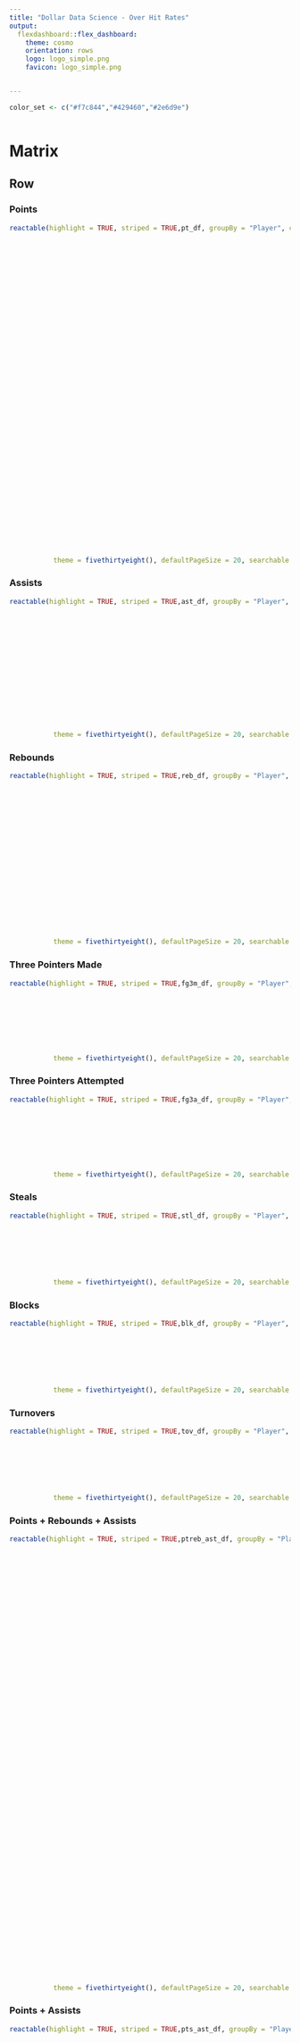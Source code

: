 ```yaml
---
title: "Dollar Data Science - Over Hit Rates"
output: 
  flexdashboard::flex_dashboard:
    theme: cosmo
    orientation: rows
    logo: logo_simple.png
    favicon: logo_simple.png


---
```


```r



color_set <- c("#f7c844","#429460","#2e6d9e")



```

Matrix
=======================================================================


Row  {.tabset .tabset-fade .tabset-pills}
-----------------------------------------------------------------------




### Points


```r
reactable(highlight = TRUE, striped = TRUE,pt_df, groupBy = "Player", columns = list(Player = colDef(sticky = "left", width = 110),
                                                                        urlThumbnailTeam = colDef(name = "Team",cell = embed_img(height = "25",width="40")),
                                                                        `3.5` = colDef(format = colFormat(suffix = "%")),
                                                                        `4.5` = colDef(format = colFormat(suffix = "%")),
                                                                        `5.5` = colDef(format = colFormat(suffix = "%")),
                                                                        `6.5` = colDef(format = colFormat(suffix = "%")),
                                                                        `7.5` = colDef(format = colFormat(suffix = "%")),
                                                                        `8.5` = colDef(format = colFormat(suffix = "%")),
                                                                        `9.5` = colDef(format = colFormat(suffix = "%")),
                                                                        `10.5` = colDef(format = colFormat(suffix = "%")),
                                                                        `11.5` = colDef(format = colFormat(suffix = "%")),
                                                                        `12.5` = colDef(format = colFormat(suffix = "%")),
                                                                        `13.5` = colDef(format = colFormat(suffix = "%")),
                                                                        `14.5` = colDef(format = colFormat(suffix = "%")),
                                                                        `15.5` = colDef(format = colFormat(suffix = "%")),
                                                                        `16.5` = colDef(format = colFormat(suffix = "%")),
                                                                        `17.5` = colDef(format = colFormat(suffix = "%")),
                                                                        `18.5` = colDef(format = colFormat(suffix = "%")),
                                                                        `19.5` = colDef(format = colFormat(suffix = "%")),
                                                                        `20.5` = colDef(format = colFormat(suffix = "%")),
                                                                        `21.5` = colDef(format = colFormat(suffix = "%")),
                                                                        `22.5` = colDef(format = colFormat(suffix = "%")),
                                                                        `23.5` = colDef(format = colFormat(suffix = "%")),
                                                                        `24.5` = colDef(format = colFormat(suffix = "%")),
                                                                        `25.5` = colDef(format = colFormat(suffix = "%")),
                                                                        `26.5` = colDef(format = colFormat(suffix = "%")),
                                                                        `27.5` = colDef(format = colFormat(suffix = "%")),
                                                                        `28.5` = colDef(format = colFormat(suffix = "%")),
                                                                        `29.5` = colDef(format = colFormat(suffix = "%")),
                                                                        `30.5` = colDef(format = colFormat(suffix = "%")),
                                                                        `31.5` = colDef(format = colFormat(suffix = "%")),
                                                                        `32.5` = colDef(format = colFormat(suffix = "%")),
                                                                        `33.5` = colDef(format = colFormat(suffix = "%")),
                                                                        `34.5` = colDef(format = colFormat(suffix = "%")),
                                                                        `35.5` = colDef(format = colFormat(suffix = "%")),
                                                                        `36.5` = colDef(format = colFormat(suffix = "%")),
                                                                        `37.5` = colDef(format = colFormat(suffix = "%")),
                                                                        `38.5` = colDef(format = colFormat(suffix = "%")),
                                                                        `39.5` = colDef(format = colFormat(suffix = "%")),
                                                                        `40.5` = colDef(format = colFormat(suffix = "%"))), 
           theme = fivethirtyeight(), defaultPageSize = 20, searchable = TRUE, language = reactableLang(searchPlaceholder = "SEARCH FOR A PLAYER"), fullWidth = TRUE) 

```

### Assists


```r
reactable(highlight = TRUE, striped = TRUE,ast_df, groupBy = "Player", columns = list(Player = colDef(sticky = "left", width = 110),
                                                                        urlThumbnailTeam = colDef(name = "Team",cell = embed_img(height = "25",width="40")),
                                                                        `3.5` = colDef(format = colFormat(suffix = "%")),
                                                                        `4.5` = colDef(format = colFormat(suffix = "%")),
                                                                        `5.5` = colDef(format = colFormat(suffix = "%")),
                                                                        `6.5` = colDef(format = colFormat(suffix = "%")),
                                                                        `7.5` = colDef(format = colFormat(suffix = "%")),
                                                                        `8.5` = colDef(format = colFormat(suffix = "%")),
                                                                        `9.5` = colDef(format = colFormat(suffix = "%")),
                                                                        `10.5` = colDef(format = colFormat(suffix = "%")),
                                                                        `11.5` = colDef(format = colFormat(suffix = "%")),
                                                                        `12.5` = colDef(format = colFormat(suffix = "%")),
                                                                        `13.5` = colDef(format = colFormat(suffix = "%")),
                                                                        `2.5` = colDef(format = colFormat(suffix = "%")),
                                                                        `1.5` = colDef(format = colFormat(suffix = "%")),
                                                                        `0.5` = colDef(format = colFormat(suffix = "%"))), 
           theme = fivethirtyeight(), defaultPageSize = 20, searchable = TRUE, language = reactableLang(searchPlaceholder = "SEARCH FOR A PLAYER"), fullWidth = TRUE) 

```




### Rebounds


```r
reactable(highlight = TRUE, striped = TRUE,reb_df, groupBy = "Player", columns = list(Player = colDef(sticky = "left", width = 110),
                                                                        urlThumbnailTeam = colDef(name = "Team",cell = embed_img(height = "25",width="40")),
                                                                        `3.5` = colDef(format = colFormat(suffix = "%")),
                                                                        `4.5` = colDef(format = colFormat(suffix = "%")),
                                                                        `5.5` = colDef(format = colFormat(suffix = "%")),
                                                                        `6.5` = colDef(format = colFormat(suffix = "%")),
                                                                        `7.5` = colDef(format = colFormat(suffix = "%")),
                                                                        `8.5` = colDef(format = colFormat(suffix = "%")),
                                                                        `9.5` = colDef(format = colFormat(suffix = "%")),
                                                                        `10.5` = colDef(format = colFormat(suffix = "%")),
                                                                        `11.5` = colDef(format = colFormat(suffix = "%")),
                                                                        `12.5` = colDef(format = colFormat(suffix = "%")),
                                                                        `13.5` = colDef(format = colFormat(suffix = "%")),
                                                                        `2.5` = colDef(format = colFormat(suffix = "%")),
                                                                        `1.5` = colDef(format = colFormat(suffix = "%")),
                                                                        `0.5` = colDef(format = colFormat(suffix = "%")),
                                                                        `14.5` = colDef(format = colFormat(suffix = "%")),
                                                                        `15.5` = colDef(format = colFormat(suffix = "%")),
                                                                        `16.5` = colDef(format = colFormat(suffix = "%")),
                                                                        `17.5` = colDef(format = colFormat(suffix = "%"))), 
           theme = fivethirtyeight(), defaultPageSize = 20, searchable = TRUE, language = reactableLang(searchPlaceholder = "SEARCH FOR A PLAYER"), fullWidth = TRUE) 

```


### Three Pointers Made


```r
reactable(highlight = TRUE, striped = TRUE,fg3m_df, groupBy = "Player", columns = list(Player = colDef(sticky = "left", width = 110),
                                                                        urlThumbnailTeam = colDef(name = "Team",cell = embed_img(height = "25",width="40")),
                                                                        `3.5` = colDef(format = colFormat(suffix = "%")),
                                                                        `4.5` = colDef(format = colFormat(suffix = "%")),
                                                                        `5.5` = colDef(format = colFormat(suffix = "%")),
                                                                        `6.5` = colDef(format = colFormat(suffix = "%")),
                                                                        `0.5` = colDef(format = colFormat(suffix = "%")),
                                                                        `1.5` = colDef(format = colFormat(suffix = "%")),
                                                                        `2.5` = colDef(format = colFormat(suffix = "%"))), 
           theme = fivethirtyeight(), defaultPageSize = 20, searchable = TRUE, language = reactableLang(searchPlaceholder = "SEARCH FOR A PLAYER"), fullWidth = TRUE) 

```


### Three Pointers Attempted


```r
reactable(highlight = TRUE, striped = TRUE,fg3a_df, groupBy = "Player", columns = list(Player = colDef(sticky = "left", width = 110),
                                                                        urlThumbnailTeam = colDef(name = "Team",cell = embed_img(height = "25",width="40")),
                                                                        `3.5` = colDef(format = colFormat(suffix = "%")),
                                                                        `4.5` = colDef(format = colFormat(suffix = "%")),
                                                                        `5.5` = colDef(format = colFormat(suffix = "%")),
                                                                        `6.5` = colDef(format = colFormat(suffix = "%")),
                                                                        `0.5` = colDef(format = colFormat(suffix = "%")),
                                                                        `1.5` = colDef(format = colFormat(suffix = "%")),
                                                                        `2.5` = colDef(format = colFormat(suffix = "%"))), 
           theme = fivethirtyeight(), defaultPageSize = 20, searchable = TRUE, language = reactableLang(searchPlaceholder = "SEARCH FOR A PLAYER"), fullWidth = TRUE) 

```


### Steals


```r
reactable(highlight = TRUE, striped = TRUE,stl_df, groupBy = "Player", columns = list(Player = colDef(sticky = "left", width = 110),
                                                                        urlThumbnailTeam = colDef(name = "Team",cell = embed_img(height = "25",width="40")),
                                                                        `3.5` = colDef(format = colFormat(suffix = "%")),
                                                                        `4.5` = colDef(format = colFormat(suffix = "%")),
                                                                        `5.5` = colDef(format = colFormat(suffix = "%")),
                                                                        `0.5` = colDef(format = colFormat(suffix = "%")),
                                                                        `1.5` = colDef(format = colFormat(suffix = "%")),
                                                                        `2.5` = colDef(format = colFormat(suffix = "%"))), 
           theme = fivethirtyeight(), defaultPageSize = 20, searchable = TRUE, language = reactableLang(searchPlaceholder = "SEARCH FOR A PLAYER"), fullWidth = TRUE) 

```

### Blocks


```r
reactable(highlight = TRUE, striped = TRUE,blk_df, groupBy = "Player", columns = list(Player = colDef(sticky = "left", width = 110),
                                                                        urlThumbnailTeam = colDef(name = "Team",cell = embed_img(height = "25",width="40")),
                                                                        `3.5` = colDef(format = colFormat(suffix = "%")),
                                                                        `4.5` = colDef(format = colFormat(suffix = "%")),
                                                                        `5.5` = colDef(format = colFormat(suffix = "%")),
                                                                        `0.5` = colDef(format = colFormat(suffix = "%")),
                                                                        `1.5` = colDef(format = colFormat(suffix = "%")),
                                                                        `2.5` = colDef(format = colFormat(suffix = "%"))), 
           theme = fivethirtyeight(), defaultPageSize = 20, searchable = TRUE, language = reactableLang(searchPlaceholder = "SEARCH FOR A PLAYER"), fullWidth = TRUE) 

```


### Turnovers


```r
reactable(highlight = TRUE, striped = TRUE,tov_df, groupBy = "Player", columns = list(Player = colDef(sticky = "left", width = 110),
                                                                        urlThumbnailTeam = colDef(name = "Team",cell = embed_img(height = "25",width="40")),
                                                                        `3.5` = colDef(format = colFormat(suffix = "%")),
                                                                        `4.5` = colDef(format = colFormat(suffix = "%")),
                                                                        `5.5` = colDef(format = colFormat(suffix = "%")),
                                                                        `0.5` = colDef(format = colFormat(suffix = "%")),
                                                                        `1.5` = colDef(format = colFormat(suffix = "%")),
                                                                        `2.5` = colDef(format = colFormat(suffix = "%"))), 
           theme = fivethirtyeight(), defaultPageSize = 20, searchable = TRUE, language = reactableLang(searchPlaceholder = "SEARCH FOR A PLAYER"), fullWidth = TRUE) 

```


### Points + Rebounds + Assists


```r
reactable(highlight = TRUE, striped = TRUE,ptreb_ast_df, groupBy = "Player", columns = list(Player = colDef(sticky = "left", width = 110),
                                                                        urlThumbnailTeam = colDef(name = "Team",cell = embed_img(height = "25",width="40")),
                                                                        GP = colDef(aggregate = "max"),
                                                                        `10.5` = colDef(format = colFormat(suffix = "%")),
                                                                        `11.5` = colDef(format = colFormat(suffix = "%")),
                                                                        `12.5` = colDef(format = colFormat(suffix = "%")),
                                                                        `13.5` = colDef(format = colFormat(suffix = "%")),
                                                                        `14.5` = colDef(format = colFormat(suffix = "%")),
                                                                        `15.5` = colDef(format = colFormat(suffix = "%")),
                                                                        `16.5` = colDef(format = colFormat(suffix = "%")),
                                                                        `17.5` = colDef(format = colFormat(suffix = "%")),
                                                                        `18.5` = colDef(format = colFormat(suffix = "%")),
                                                                        `19.5` = colDef(format = colFormat(suffix = "%")),
                                                                        `20.5` = colDef(format = colFormat(suffix = "%")),
                                                                        `21.5` = colDef(format = colFormat(suffix = "%")),
                                                                        `22.5` = colDef(format = colFormat(suffix = "%")),
                                                                        `23.5` = colDef(format = colFormat(suffix = "%")),
                                                                        `24.5` = colDef(format = colFormat(suffix = "%")),
                                                                        `25.5` = colDef(format = colFormat(suffix = "%")),
                                                                        `26.5` = colDef(format = colFormat(suffix = "%")),
                                                                        `27.5` = colDef(format = colFormat(suffix = "%")),
                                                                        `28.5` = colDef(format = colFormat(suffix = "%")),
                                                                        `29.5` = colDef(format = colFormat(suffix = "%")),
                                                                        `30.5` = colDef(format = colFormat(suffix = "%")),
                                                                        `31.5` = colDef(format = colFormat(suffix = "%")),
                                                                        `32.5` = colDef(format = colFormat(suffix = "%")),
                                                                        `33.5` = colDef(format = colFormat(suffix = "%")),
                                                                        `34.5` = colDef(format = colFormat(suffix = "%")),
                                                                        `35.5` = colDef(format = colFormat(suffix = "%")),
                                                                        `36.5` = colDef(format = colFormat(suffix = "%")),
                                                                        `37.5` = colDef(format = colFormat(suffix = "%")),
                                                                        `38.5` = colDef(format = colFormat(suffix = "%")),
                                                                        `39.5` = colDef(format = colFormat(suffix = "%")),
                                                                        `40.5` = colDef(format = colFormat(suffix = "%")),
                                                                        `41.5` = colDef(format = colFormat(suffix = "%")),
                                                                        `42.5` = colDef(format = colFormat(suffix = "%")),
                                                                        `43.5` = colDef(format = colFormat(suffix = "%")),
                                                                        `44.5` = colDef(format = colFormat(suffix = "%")),
                                                                        `45.5` = colDef(format = colFormat(suffix = "%")),
                                                                        `46.5` = colDef(format = colFormat(suffix = "%")),
                                                                        `47.5` = colDef(format = colFormat(suffix = "%")),
                                                                        `48.5` = colDef(format = colFormat(suffix = "%")),
                                                                        `49.5` = colDef(format = colFormat(suffix = "%")),
                                                                        `50.5` = colDef(format = colFormat(suffix = "%")),
                                                                        `51.5` = colDef(format = colFormat(suffix = "%")),
                                                                        `52.5` = colDef(format = colFormat(suffix = "%")),
                                                                        `53.5` = colDef(format = colFormat(suffix = "%")),
                                                                        `54.5` = colDef(format = colFormat(suffix = "%")),
                                                                        `55.5` = colDef(format = colFormat(suffix = "%")),
                                                                        `56.5` = colDef(format = colFormat(suffix = "%")),
                                                                        `57.5` = colDef(format = colFormat(suffix = "%")),
                                                                        `58.5` = colDef(format = colFormat(suffix = "%")),
                                                                        `59.5` = colDef(format = colFormat(suffix = "%")),
                                                                        `60.5` = colDef(format = colFormat(suffix = "%"))), 
           theme = fivethirtyeight(), defaultPageSize = 20, searchable = TRUE, language = reactableLang(searchPlaceholder = "SEARCH FOR A PLAYER"), fullWidth = TRUE) 
```



### Points + Assists


```r
reactable(highlight = TRUE, striped = TRUE,pts_ast_df, groupBy = "Player", columns = list(Player = colDef(sticky = "left", width = 110),
                                                                        urlThumbnailTeam = colDef(name = "Team",cell = embed_img(height = "25",width="40")),
                                                                        GP = colDef(aggregate = "max"),
                                                                        `10.5` = colDef(format = colFormat(suffix = "%")),
                                                                        `11.5` = colDef(format = colFormat(suffix = "%")),
                                                                        `12.5` = colDef(format = colFormat(suffix = "%")),
                                                                        `13.5` = colDef(format = colFormat(suffix = "%")),
                                                                        `14.5` = colDef(format = colFormat(suffix = "%")),
                                                                        `15.5` = colDef(format = colFormat(suffix = "%")),
                                                                        `16.5` = colDef(format = colFormat(suffix = "%")),
                                                                        `17.5` = colDef(format = colFormat(suffix = "%")),
                                                                        `18.5` = colDef(format = colFormat(suffix = "%")),
                                                                        `19.5` = colDef(format = colFormat(suffix = "%")),
                                                                        `20.5` = colDef(format = colFormat(suffix = "%")),
                                                                        `21.5` = colDef(format = colFormat(suffix = "%")),
                                                                        `22.5` = colDef(format = colFormat(suffix = "%")),
                                                                        `23.5` = colDef(format = colFormat(suffix = "%")),
                                                                        `24.5` = colDef(format = colFormat(suffix = "%")),
                                                                        `25.5` = colDef(format = colFormat(suffix = "%")),
                                                                        `26.5` = colDef(format = colFormat(suffix = "%")),
                                                                        `27.5` = colDef(format = colFormat(suffix = "%")),
                                                                        `28.5` = colDef(format = colFormat(suffix = "%")),
                                                                        `29.5` = colDef(format = colFormat(suffix = "%")),
                                                                        `30.5` = colDef(format = colFormat(suffix = "%")),
                                                                        `31.5` = colDef(format = colFormat(suffix = "%")),
                                                                        `32.5` = colDef(format = colFormat(suffix = "%")),
                                                                        `33.5` = colDef(format = colFormat(suffix = "%")),
                                                                        `34.5` = colDef(format = colFormat(suffix = "%")),
                                                                        `35.5` = colDef(format = colFormat(suffix = "%")),
                                                                        `36.5` = colDef(format = colFormat(suffix = "%")),
                                                                        `37.5` = colDef(format = colFormat(suffix = "%")),
                                                                        `38.5` = colDef(format = colFormat(suffix = "%")),
                                                                        `39.5` = colDef(format = colFormat(suffix = "%")),
                                                                        `40.5` = colDef(format = colFormat(suffix = "%")),
                                                                        `41.5` = colDef(format = colFormat(suffix = "%")),
                                                                        `42.5` = colDef(format = colFormat(suffix = "%")),
                                                                        `43.5` = colDef(format = colFormat(suffix = "%")),
                                                                        `44.5` = colDef(format = colFormat(suffix = "%")),
                                                                        `45.5` = colDef(format = colFormat(suffix = "%")),
                                                                        `46.5` = colDef(format = colFormat(suffix = "%")),
                                                                        `47.5` = colDef(format = colFormat(suffix = "%")),
                                                                        `48.5` = colDef(format = colFormat(suffix = "%")),
                                                                        `49.5` = colDef(format = colFormat(suffix = "%")),
                                                                        `50.5` = colDef(format = colFormat(suffix = "%")),
                                                                        `51.5` = colDef(format = colFormat(suffix = "%")),
                                                                        `52.5` = colDef(format = colFormat(suffix = "%")),
                                                                        `53.5` = colDef(format = colFormat(suffix = "%")),
                                                                        `54.5` = colDef(format = colFormat(suffix = "%")),
                                                                        `55.5` = colDef(format = colFormat(suffix = "%")),
                                                                        `56.5` = colDef(format = colFormat(suffix = "%")),
                                                                        `57.5` = colDef(format = colFormat(suffix = "%")),
                                                                        `58.5` = colDef(format = colFormat(suffix = "%")),
                                                                        `59.5` = colDef(format = colFormat(suffix = "%")),
                                                                        `60.5` = colDef(format = colFormat(suffix = "%"))), 
           theme = fivethirtyeight(), defaultPageSize = 20, searchable = TRUE, language = reactableLang(searchPlaceholder = "SEARCH FOR A PLAYER"), fullWidth = TRUE) 
```


### Points + Rebounds


```r
reactable(highlight = TRUE, striped = TRUE,pts_reb_df, groupBy = "Player", columns = list(Player = colDef(sticky = "left", width = 110),
                                                                        urlThumbnailTeam = colDef(name = "Team",cell = embed_img(height = "25",width="40")),
                                                                        GP = colDef(aggregate = "max"),
                                                                        `10.5` = colDef(format = colFormat(suffix = "%")),
                                                                        `11.5` = colDef(format = colFormat(suffix = "%")),
                                                                        `12.5` = colDef(format = colFormat(suffix = "%")),
                                                                        `13.5` = colDef(format = colFormat(suffix = "%")),
                                                                        `14.5` = colDef(format = colFormat(suffix = "%")),
                                                                        `15.5` = colDef(format = colFormat(suffix = "%")),
                                                                        `16.5` = colDef(format = colFormat(suffix = "%")),
                                                                        `17.5` = colDef(format = colFormat(suffix = "%")),
                                                                        `18.5` = colDef(format = colFormat(suffix = "%")),
                                                                        `19.5` = colDef(format = colFormat(suffix = "%")),
                                                                        `20.5` = colDef(format = colFormat(suffix = "%")),
                                                                        `21.5` = colDef(format = colFormat(suffix = "%")),
                                                                        `22.5` = colDef(format = colFormat(suffix = "%")),
                                                                        `23.5` = colDef(format = colFormat(suffix = "%")),
                                                                        `24.5` = colDef(format = colFormat(suffix = "%")),
                                                                        `25.5` = colDef(format = colFormat(suffix = "%")),
                                                                        `26.5` = colDef(format = colFormat(suffix = "%")),
                                                                        `27.5` = colDef(format = colFormat(suffix = "%")),
                                                                        `28.5` = colDef(format = colFormat(suffix = "%")),
                                                                        `29.5` = colDef(format = colFormat(suffix = "%")),
                                                                        `30.5` = colDef(format = colFormat(suffix = "%")),
                                                                        `31.5` = colDef(format = colFormat(suffix = "%")),
                                                                        `32.5` = colDef(format = colFormat(suffix = "%")),
                                                                        `33.5` = colDef(format = colFormat(suffix = "%")),
                                                                        `34.5` = colDef(format = colFormat(suffix = "%")),
                                                                        `35.5` = colDef(format = colFormat(suffix = "%")),
                                                                        `36.5` = colDef(format = colFormat(suffix = "%")),
                                                                        `37.5` = colDef(format = colFormat(suffix = "%")),
                                                                        `38.5` = colDef(format = colFormat(suffix = "%")),
                                                                        `39.5` = colDef(format = colFormat(suffix = "%")),
                                                                        `40.5` = colDef(format = colFormat(suffix = "%")),
                                                                        `41.5` = colDef(format = colFormat(suffix = "%")),
                                                                        `42.5` = colDef(format = colFormat(suffix = "%")),
                                                                        `43.5` = colDef(format = colFormat(suffix = "%")),
                                                                        `44.5` = colDef(format = colFormat(suffix = "%")),
                                                                        `45.5` = colDef(format = colFormat(suffix = "%")),
                                                                        `46.5` = colDef(format = colFormat(suffix = "%")),
                                                                        `47.5` = colDef(format = colFormat(suffix = "%")),
                                                                        `48.5` = colDef(format = colFormat(suffix = "%")),
                                                                        `49.5` = colDef(format = colFormat(suffix = "%")),
                                                                        `50.5` = colDef(format = colFormat(suffix = "%")),
                                                                        `51.5` = colDef(format = colFormat(suffix = "%")),
                                                                        `52.5` = colDef(format = colFormat(suffix = "%")),
                                                                        `53.5` = colDef(format = colFormat(suffix = "%")),
                                                                        `54.5` = colDef(format = colFormat(suffix = "%")),
                                                                        `55.5` = colDef(format = colFormat(suffix = "%")),
                                                                        `56.5` = colDef(format = colFormat(suffix = "%")),
                                                                        `57.5` = colDef(format = colFormat(suffix = "%")),
                                                                        `58.5` = colDef(format = colFormat(suffix = "%")),
                                                                        `59.5` = colDef(format = colFormat(suffix = "%")),
                                                                        `60.5` = colDef(format = colFormat(suffix = "%"))), 
           theme = fivethirtyeight(), defaultPageSize = 20, searchable = TRUE, language = reactableLang(searchPlaceholder = "SEARCH FOR A PLAYER"), fullWidth = TRUE) 
```


### Assists + Rebounds


```r
reactable(highlight = TRUE, striped = TRUE,ast_reb_df, groupBy = "Player", columns = list(Player = colDef(sticky = "left", width = 110),
                                                                        urlThumbnailTeam = colDef(name = "Team",cell = embed_img(height = "25",width="40")),
                                                                        GP = colDef(aggregate = "max"),
                                                                        `10.5` = colDef(format = colFormat(suffix = "%")),
                                                                        `11.5` = colDef(format = colFormat(suffix = "%")),
                                                                        `12.5` = colDef(format = colFormat(suffix = "%")),
                                                                        `13.5` = colDef(format = colFormat(suffix = "%")),
                                                                        `14.5` = colDef(format = colFormat(suffix = "%")),
                                                                        `15.5` = colDef(format = colFormat(suffix = "%")),
                                                                        `16.5` = colDef(format = colFormat(suffix = "%")),
                                                                        `17.5` = colDef(format = colFormat(suffix = "%")),
                                                                        `18.5` = colDef(format = colFormat(suffix = "%")),
                                                                        `19.5` = colDef(format = colFormat(suffix = "%")),
                                                                        `20.5` = colDef(format = colFormat(suffix = "%")),
                                                                        `21.5` = colDef(format = colFormat(suffix = "%")),
                                                                        `22.5` = colDef(format = colFormat(suffix = "%")),
                                                                        `23.5` = colDef(format = colFormat(suffix = "%")),
                                                                        `24.5` = colDef(format = colFormat(suffix = "%")),
                                                                        `25.5` = colDef(format = colFormat(suffix = "%")),
                                                                        `5.5` = colDef(format = colFormat(suffix = "%")),
                                                                        `6.5` = colDef(format = colFormat(suffix = "%")),
                                                                        `7.5` = colDef(format = colFormat(suffix = "%")),
                                                                        `8.5` = colDef(format = colFormat(suffix = "%")),
                                                                        `9.5` = colDef(format = colFormat(suffix = "%"))), 
           theme = fivethirtyeight(), defaultPageSize = 20, searchable = TRUE, language = reactableLang(searchPlaceholder = "SEARCH FOR A PLAYER"), fullWidth = TRUE) 
```



### Steals + Blocks


```r
reactable(highlight = TRUE, striped = TRUE,stl_blk_df, groupBy = "Player", columns = list(Player = colDef(sticky = "left", width = 110),
                                                                        urlThumbnailTeam = colDef(name = "Team",cell = embed_img(height = "25",width="40")),
                                                                        GP = colDef(aggregate = "max"),
                                                                        `0.5` = colDef(format = colFormat(suffix = "%")),
                                                                        `1.5` = colDef(format = colFormat(suffix = "%")),
                                                                        `2.5` = colDef(format = colFormat(suffix = "%")),
                                                                        `3.5` = colDef(format = colFormat(suffix = "%")),
                                                                        `4.5` = colDef(format = colFormat(suffix = "%")),
                                                                        `5.5` = colDef(format = colFormat(suffix = "%")),
                                                                        `6.5` = colDef(format = colFormat(suffix = "%")),
                                                                        `7.5` = colDef(format = colFormat(suffix = "%"))), 
           theme = fivethirtyeight(), defaultPageSize = 20, searchable = TRUE, language = reactableLang(searchPlaceholder = "SEARCH FOR A PLAYER"), fullWidth = TRUE) 
```


### First Quarter Points


```r
reactable(highlight = TRUE, striped = TRUE,firstqpoints_df, groupBy = "Player", columns = list(Player = colDef(sticky = "left", width = 110),
                                                                        urlThumbnailTeam = colDef(name = "Team",cell = embed_img(height = "25",width="40")),
                                                                        GP = colDef(aggregate = "max"),
                                                                        `0.5` = colDef(format = colFormat(suffix = "%")),
                                                                        `1.5` = colDef(format = colFormat(suffix = "%")),
                                                                        `2.5` = colDef(format = colFormat(suffix = "%")),
                                                                        `3.5` = colDef(format = colFormat(suffix = "%")),
                                                                        `4.5` = colDef(format = colFormat(suffix = "%")),
                                                                        `5.5` = colDef(format = colFormat(suffix = "%")),
                                                                        `6.5` = colDef(format = colFormat(suffix = "%")),
                                                                        `7.5` = colDef(format = colFormat(suffix = "%")),
                                                                        `8.5` = colDef(format = colFormat(suffix = "%")),
                                                                        `9.5` = colDef(format = colFormat(suffix = "%")),
                                                                        `10.5` = colDef(format = colFormat(suffix = "%"))), 
           theme = fivethirtyeight(), defaultPageSize = 20, searchable = TRUE, language = reactableLang(searchPlaceholder = "SEARCH FOR A PLAYER"), fullWidth = TRUE) 
```


### First Quarter Assists


```r
reactable(highlight = TRUE, striped = TRUE,firstqassists_df, groupBy = "Player", columns = list(Player = colDef(sticky = "left", width = 110),
                                                                        urlThumbnailTeam = colDef(name = "Team",cell = embed_img(height = "25",width="40")),
                                                                        GP = colDef(aggregate = "max"),
                                                                        `0.5` = colDef(format = colFormat(suffix = "%")),
                                                                        `1.5` = colDef(format = colFormat(suffix = "%")),
                                                                        `2.5` = colDef(format = colFormat(suffix = "%")),
                                                                        `3.5` = colDef(format = colFormat(suffix = "%")),
                                                                        `4.5` = colDef(format = colFormat(suffix = "%")),
                                                                        `5.5` = colDef(format = colFormat(suffix = "%")),
                                                                        `6.5` = colDef(format = colFormat(suffix = "%"))), 
           theme = fivethirtyeight(), defaultPageSize = 20, searchable = TRUE, language = reactableLang(searchPlaceholder = "SEARCH FOR A PLAYER"), fullWidth = TRUE) 
```


### First Quarter Rebounds


```r
reactable(highlight = TRUE, striped = TRUE,firstqrebounds_df, groupBy = "Player", columns = list(Player = colDef(sticky = "left", width = 110),
                                                                        urlThumbnailTeam = colDef(name = "Team",cell = embed_img(height = "25",width="40")),
                                                                        GP = colDef(aggregate = "max"),
                                                                        `0.5` = colDef(format = colFormat(suffix = "%")),
                                                                        `1.5` = colDef(format = colFormat(suffix = "%")),
                                                                        `2.5` = colDef(format = colFormat(suffix = "%")),
                                                                        `3.5` = colDef(format = colFormat(suffix = "%")),
                                                                        `4.5` = colDef(format = colFormat(suffix = "%")),
                                                                        `5.5` = colDef(format = colFormat(suffix = "%")),
                                                                        `6.5` = colDef(format = colFormat(suffix = "%"))), 
           theme = fivethirtyeight(), defaultPageSize = 20, searchable = TRUE, language = reactableLang(searchPlaceholder = "SEARCH FOR A PLAYER"), fullWidth = TRUE) 
```



